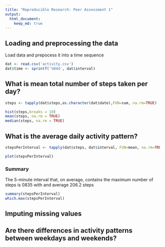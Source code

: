```yaml
---
title: "Reproducible Research: Peer Assessment 1"
output: 
  html_document:
    keep_md: true
---
```



## Loading and preprocessing the data
Load data and prepocess it into a time sequence
```r
dat <- read.csv('activity.csv')
dat$time <- sprintf('%04d', dat$interval)

```

## What is mean total number of steps taken per day?

```r

steps <- tapply(dat$steps,as.character(dat$date),FUN=sum, na.rm=TRUE)

hist(steps,breaks = 10)
mean(steps, na.rm = TRUE)
median(steps, na.rm = TRUE)
```

## What is the average daily activity pattern?
```r

stepsPerInterval <- tapply(dat$steps, dat$interval, FUN=mean, na.rm=TRUE)

plot(stepsPerInterval)

```
### Summary 
The 5-minute interval that, on average, contains the maximum number of steps is 0835 with and average 206.2 steps

```r
summary(stepsPerInterval)
which.max(stepsPerInterval)
```

## Imputing missing values



## Are there differences in activity patterns between weekdays and weekends?

